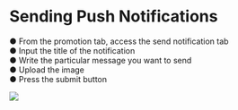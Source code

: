 # Sending Push Notifications

●	From the promotion tab, access the send notification tab  
●	Input the title of the notification  
●	Write the particular message you want to send  
●	Upload the image  
●	Press the submit button  


![](../images/p16.png)
